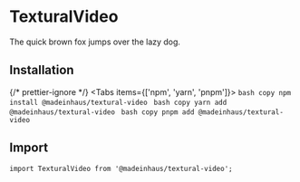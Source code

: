 # TexturalVideo

The quick brown fox jumps over the lazy dog.

## Installation


{/* prettier-ignore */}
<Tabs items={['npm', 'yarn', 'pnpm']}>
    <Tab>
        ```bash copy
        npm install @madeinhaus/textural-video
        ```
    </Tab>
    <Tab>
        ```bash copy
        yarn add @madeinhaus/textural-video
        ```
    </Tab>
    <Tab>
        ```bash copy
        pnpm add @madeinhaus/textural-video
        ```
    </Tab>
</Tabs>

## Import

`import TexturalVideo from '@madeinhaus/textural-video';`
